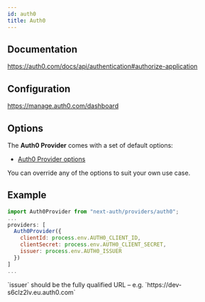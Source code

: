 ```yaml
---
id: auth0
title: Auth0
---
```



## Documentation

https://auth0.com/docs/api/authentication#authorize-application

## Configuration

https://manage.auth0.com/dashboard

## Options

The **Auth0 Provider** comes with a set of default options:

- [Auth0 Provider options](https://github.com/nextauthjs/next-auth/blob/main/packages/next-auth/src/providers/auth0.ts)

You can override any of the options to suit your own use case.

## Example

```js
import Auth0Provider from "next-auth/providers/auth0";
...
providers: [
  Auth0Provider({
    clientId: process.env.AUTH0_CLIENT_ID,
    clientSecret: process.env.AUTH0_CLIENT_SECRET,
    issuer: process.env.AUTH0_ISSUER
  })
]
...
```

<Callout>
`issuer` should be the fully qualified URL – e.g. `https://dev-s6clz2lv.eu.auth0.com`
</Callout>
